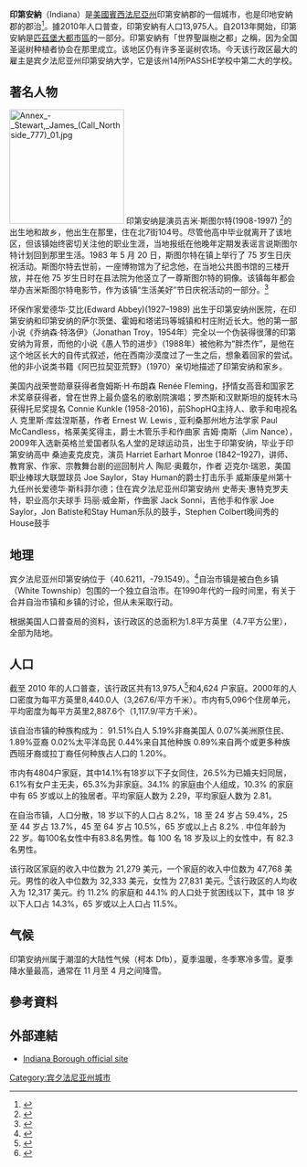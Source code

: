 {{Infobox settlement
|official_name = Indiana, Pennsylvania
|other_name =
|native_name =
|nickname =
|settlement_type = Borough
|motto =
|image_skyline = Indiana Theater Sign.jpg
|imagesize = 300px
|image_caption = 
|image_flag =
|flag_size =
|image_seal =
|seal_size =
|image_shield =
|shield_size =
|image_blank_emblem =
|blank_emblem_size =
|pushpin_map = Pennsylvania
|pushpin_label_position = right<!-- the position of the pushpin label: left, right, top, bottom, none -->
|pushpin_map_caption =
|pushpin_mapsize =
<!-- Location ------------------>
|subdivision_type = [[國家列表|國家]]
|subdivision_name = [[美國|美國]]
|subdivision_type1 = [[美國州份|州]]
|subdivision_name1 = [[賓西法尼亞州|賓西法尼亞州]]
|subdivision_type2 = [[賓西法尼亞州行政區劃|郡]]
|subdivision_name2 = [[印地安納縣_(賓夕法尼亞州)|印第安納郡]]
|government_footnotes =
|government_type = Borough council
|leader_title = 市長
|leader_name =
|leader_title1 =
|leader_name1 =
|leader_title2 =
|leader_name2 =
|leader_title3 =
|leader_name3 =
|leader_title4 =
|leader_name4 =
|established_title = 定居
|established_date = 1805
|established_title1 = 建立
|established_date1 = 1816
|area_magnitude =
|unit_pref  =  Imperial
|area_footnotes =
|area_total_km2 =
|area_land_km2 =
|area_water_km2 =
|area_total_sq_mi = 1.8
|area_land_sq_mi =
|area_water_sq_mi =
|area_water_percent =
|population_as_of = 2010
|population_footnotes =
|population_note =
|population_total = 13975
|population_density_km2 =
|population_density_sq_mi = 8440.0
|timezone = [[North_American_Eastern_Time_Zone|東部 (EST)]]
|utc_offset = -5
|timezone_DST = EDT
|utc_offset_DST = -4
|coordinates_display      = inline,title
|coordinates_type         = region:US_type:city
|latd = 40
|latm = 37
|latNS = N
|longd = 79
|longm = 9
|longEW = W
|elevation_footnotes =
|elevation_m =
|elevation_ft = 1301
|postal_code_type = [[Zip_code|Zip code]]
|postal_code = 15701
|area_code =
|website = [http://www.indianaboro.com Indiana Borough]
|footnotes =
}}
'''印第安納'''（Indiana）是[[美國|美國]][[賓西法尼亞州|賓西法尼亞州]]印第安納郡的一個城市，也是印地安納郡的郡治<ref name="GR6">{{cite web|url=http://www.naco.org/Counties/Pages/FindACounty.aspx|accessdate=2011-06-07|title=Find a County|publisher=National Association of Counties|archive-date=2012-07-12|archive-url=https://www.webcitation.org/6962cjXgL?url=http://www.naco.org/Counties/Pages/FindACounty.aspx|dead-url=no}}</ref>。據2010年人口普查，印第安納有人口13,975人。自2013年開始，印第安納是[[匹茲堡大都市區|匹茲堡大都市區]]的一部分。印第安納有「世界聖誕樹之都」之稱，因为全国圣诞树种植者协会在那里成立。该地区仍有许多圣诞树农场。今天该行政区最大的雇主是宾夕法尼亚州印第安纳大学，它是该州14所PASSHE学校中第二大的学校。

==著名人物==
[[File:Annex_-_Stewart,_James_(Call_Northside_777)_01.jpg|200px]]
印第安纳是演员吉米·斯图尔特(1908-1997) <ref>{{cite web|url=http://www.thebiographychannel.co.uk/biographies/jimmy-stewart.html|title=Jimmy Stewart - Biography on Bio.|date=2009-12-08|url-status=dead|archive-url=https://web.archive.org/web/20091208185653/http://www.thebiographychannel.co.uk/biographies/jimmy-stewart.html|archive-date=2009-12-08}}</ref>的出生地和故乡，他出生在那里，住在北7街104号。尽管他高中毕业就离开了该地区，但该镇始终密切关注他的职业生涯，当地报纸在他晚年定期发表谣言说斯图尔特计划回到那里生活。1983 年 5 月 20 日，斯图尔特在镇上举行了 75 岁生日庆祝活动。斯图尔特去世前，一座博物馆为了纪念他，在当地公共图书馆的三楼开放，并在他 75 岁生日时在县法院为他竖立了一尊斯图尔特的铜像。该镇每年都会举办吉米斯图尔特电影节，作为该镇“生活美好”节日庆祝活动的一部分。<ref>{{cite web|url=http://www.visitindianacountypa.org/holiday-season|title=Indiana County Holiday Season|access-date=2022-02-13|archive-date=2021-04-22|archive-url=https://web.archive.org/web/20210422101151/https://www.visitindianacountypa.org/holiday-season/}}</ref>

环保作家爱德华·艾比(Edward Abbey)(1927–1989) 出生于印第安纳州医院，在印第安纳和印第安纳的萨尔茨堡、霍姆和塔诺玛等城镇和村庄附近长大。他的第一部小说《乔纳森·特洛伊》（Jonathan Troy，1954年）完全以一个伪装得很薄的印第安纳为背景，而他的小说《愚人节的进步》（1988年）被他称为“胖杰作”，是他在这个地区长大的自传式叙述，他在西南沙漠度过了一生之后，想象着回家的尝试。他的非小说类书籍《阿巴拉契亚荒野》（1970）亲切地描述了印第安纳和家乡。

美国内战荣誉勋章获得者詹姆斯·H·布朗森
Renée Fleming，抒情女高音和国家艺术奖章获得者，曾在世界上最负盛名的歌剧院演唱；罗杰斯和汉默斯坦的旋转木马获得托尼奖提名
Connie Kunkle (1958-2016)，前ShopHQ主持人、歌手和电视名人
克里斯·库兹涅斯基，作者
Ernest W. Lewis , 亚利桑那州地方法学家
Paul McCandless，格莱美奖得主，爵士木管乐手和作曲家
吉姆·南斯（Jim Nance），2009年入选新英格兰爱国者队名人堂的足球运动员，出生于印第安纳，毕业于印第安纳高中
桑迪麦克皮克，演员
Harriet Earhart Monroe (1842–1927)，讲师、教育家、作家、宗教舞台剧的巡回制片人
陶尼·奥戴尔，作者
迈克尔·瑞恩，美国职业棒球大联盟球员
Joe Saylor，Stay Human的爵士打击乐手
威斯康星州第十九任州长爱德华·斯科菲尔德；住在宾夕法尼亚州印第安纳州
史蒂夫·惠特克罗夫特，职业高尔夫球手
玛丽·威金斯，作曲家
Jack Sonni，吉他手和作家
Joe Saylor，Jon Batiste和Stay Human乐队的鼓手，Stephen Colbert晚间秀的House鼓手

==地理==
宾夕法尼亚州印第安纳位于{{coord|40|37|16|N|79|9|18|W|type:city}}（40.6211，-79.1549）。<ref name="GR1">{{cite web|url=https://www.census.gov/geo/www/gazetteer/gazette.html|publisher=[[United_States_Census_Bureau|United States Census Bureau]]|access-date=2011-04-23|date=2011-02-12|title=US Gazetteer files: 2010, 2000, and 1990|archive-url=https://web.archive.org/web/20020527061848/http://www.census.gov/geo/www/gazetteer/gazette.html|archive-date=2002-05-27|url-status=dead}}</ref>自治市镇是被白色乡镇（White Township）包围的一个独立自治市。在1990年代的一段时间里，有关于合并自治市镇和乡镇的讨论，但从未采取行动。

根据美国人口普查局的资料，该行政区的总面积为1.8平方英里（4.7平方公里），全部为陆地。

==人口==
{{US Census population
|1820= 317
|1830= 433
|1840= 674
|1850= 963
|1860= 1331
|1870= 1605
|1880= 1907
|1890= 1963
|1900= 4142
|1910= 5749
|1920= 7043
|1930= 9569
|1940= 10050
|1950= 11743
|1960= 13005
|1970= 16100
|1980= 16051
|1990= 15174
|2000= 14895
|2010= 13975
|estyear=2019
|estimate=13167
|estref=<ref name="USCensusEst2019CenPopScriptOnlyDirtyFixDoNotUse">{{cite web|url=https://www.census.gov/programs-surveys/popest/data/tables.2019.html|date=2020-05-24|title=Population and Housing Unit Estimates|publisher=United States Census Bureau|access-date=2020-05-27|archive-date=2019-04-21|archive-url=https://web.archive.org/web/20190421033121/https://www.census.gov/programs-surveys/popest/data/tables.2018.html}}</ref>
|footnote=Sources:<ref name="Census1960">{{cite web|title=Number of Inhabitants: Pennsylvania|url=http://www2.census.gov/prod2/decennial/documents/17216604v1p40ch02.pdf|work=18th Census of the United States|publisher=U.S. Census Bureau|access-date=2013-11-22|archive-url=https://web.archive.org/web/20131208223555/http://www2.census.gov/prod2/decennial/documents/17216604v1p40ch02.pdf|archive-date=2013-12-08|url-status=live}}</ref><ref name="Census1990">{{cite web|title=Pennsylvania: Population and Housing Unit Counts|url=https://www.census.gov/prod/cen1990/cph2/cph-2-40.pdf|publisher=U.S. Census Bureau|access-date=2013-11-22|archive-url=https://web.archive.org/web/20131208223555/http://www.census.gov/prod/cen1990/cph2/cph-2-40.pdf|archive-date=2013-12-08|url-status=live}}</ref><ref name="GR2">{{cite web|url=http://factfinder.census.gov|archive-url=https://archive.today/20200212221153/http://factfinder.census.gov/main.html|url-status=dead|archive-date=2020-02-12|publisher=[[United_States_Census_Bureau|United States Census Bureau]]|access-date=2008-01-31|title=American FactFinder}}</ref><ref name="CensusPopEst">{{cite web|title=Annual Estimates of the Resident Population|url=https://www.census.gov/popest/data/cities/totals/2012/SUB-EST2012-3.html|publisher=U.S. Census Bureau|access-date=2013-11-22|url-status=dead|archive-url=https://web.archive.org/web/20131019235623/http://www.census.gov/popest/data/cities/totals/2012/SUB-EST2012-3.html|archive-date=2013-10-19}}</ref>
}}

截至 2010 年的人口普查，该行政区共有13,975人<ref>{{cite news|last=Wells|first=Randy|title=Census finds more losses than gain in Indiana County|newspaper=Indiana Gazette}}</ref>和4,624 户家庭。2000年的人口密度为每平方英里8,440.0人（3,267.6/平方千米）。市内有5,096个住房单元，平均密度为每平方英里2,887.6个（1,117.9/平方千米）。

该自治市镇的种族构成为：
91.51%白人
5.19%非裔美国人
0.07%美洲原住民、1.89%亚裔
0.02%太平洋岛民
0.44%来自其他种族
0.89%来自两个或更多种族
西班牙裔或拉丁裔任何种族占人口的 1.20%。

市内有4804户家庭，其中14.1%有18岁以下子女同住，26.5%为已婚夫妇同居，6.1%有女户主无夫，65.3%为非家庭。34.1% 的家庭由个人组成，10.3% 的家庭中有 65 岁或以上的独居者。平均家庭人数为 2.29，平均家庭人数为 2.81。

在自治市镇，人口分散，18 岁以下的人口占 8.2%，18 至 24 岁占 59.4%，25 至 44 岁占 13.7%，45 至 64 岁占 10.5%，65 岁或以上占 8.2% . 中位年龄为 22 岁。每100名女性中有83.8名男性。每 100 名 18 岁及以上的女性中，有 82.3 名男性。

该行政区家庭的收入中位数为 21,279 美元，一个家庭的收入中位数为 47,768 美元。男性的收入中位数为 32,333 美元，女性为 27,831 美元。<ref>{{cite web|title=Source: 2006-2010 American Community Survey 5-year estimates released December 2011|url=http://www.spcregion.org/pdf/Census%202010/Indiana%20County/INDI_IndianaBoro.pdf|publisher=US Government|access-date=2012-10-10|url-status=dead|archive-url=https://web.archive.org/web/20130320014954/http://www.spcregion.org/pdf/Census%202010/Indiana%20County/INDI_IndianaBoro.pdf|archive-date=2013-03-20}}</ref>该行政区的人均收入为 12,317 美元。约 11.2% 的家庭和 44.1% 的人口处于贫困线以下，其中 18 岁以下人口占 14.3%，65 岁或以上人口占 11.5%。

==气候==
印第安纳州属于潮湿的大陆性气候（柯本 Dfb），夏季温暖，冬季寒冷多雪。夏季降水量最高，通常在 11 月至 4 月之间降雪。
{{Weather box
|location = 宾夕法尼亚州印第安纳 (东南3英里) (平常气候数据采集年份为1991年–2020年,极端气候数据采集年份为1946年至今)
|single line = Y
|Jan record high F = 75
|Feb record high F = 78
|Mar record high F = 86
|Apr record high F = 91
|May record high F = 91
|Jun record high F = 95
|Jul record high F = 98
|Aug record high F = 99
|Sep record high F = 97
|Oct record high F = 87
|Nov record high F = 81
|Dec record high F = 76
|year record high F = 99
|Jan high F = 35.8
|Feb high F = 39.2
|Mar high F = 48.8
|Apr high F = 61.7
|May high F = 71.5
|Jun high F = 78.7
|Jul high F = 82.5
|Aug high F = 81.1
|Sep high F = 74.8
|Oct high F = 63.4
|Nov high F = 51.0
|Dec high F = 40.7
|year high F = 60.8
|Jan mean F = 26.7
|Feb mean F = 28.8
|Mar mean F = 37.1
|Apr mean F = 48.3
|May mean F = 58.7
|Jun mean F = 66.5
|Jul mean F = 70.7
|Aug mean F = 69.4
|Sep mean F = 63.0
|Oct mean F = 51.9
|Nov mean F = 40.5
|Dec mean F = 32.3
|year mean F = 49.5
|Jan low F = 17.6
|Feb low F = 18.4
|Mar low F = 25.4
|Apr low F = 34.9
|May low F = 46.0
|Jun low F = 54.4
|Jul low F = 58.8
|Aug low F = 57.7
|Sep low F = 51.2
|Oct low F = 40.3
|Nov low F = 30.0
|Dec low F = 23.9
|year low F = 38.2
|Jan record low F = −24
|Feb record low F = −26
|Mar record low F = −10
|Apr record low F = 10
|May record low F = 16
|Jun record low F = 31
|Jul record low F = 35
|Aug record low F = 34
|Sep record low F = 25
|Oct record low F = 11
|Nov record low F = −4
|Dec record low F = −19
|year record low F = −26
|precipitation colour = green
|Jan precipitation inch = 3.64
|Feb precipitation inch = 2.95
|Mar precipitation inch = 3.88
|Apr precipitation inch = 4.03
|May precipitation inch = 4.32
|Jun precipitation inch = 4.81
|Jul precipitation inch = 5.13
|Aug precipitation inch = 4.26
|Sep precipitation inch = 4.18
|Oct precipitation inch = 3.52
|Nov precipitation inch = 3.50
|Dec precipitation inch = 3.64
|year precipitation inch = 47.86
|Jan snow inch = 13.3
|Feb snow inch = 11.8
|Mar snow inch = 6.1
|Apr snow inch = 1.1
|May snow inch = 0.0
|Jun snow inch = 0.0
|Jul snow inch = 0.0
|Aug snow inch = 0.0
|Sep snow inch = 0.0
|Oct snow inch = 0.0
|Nov snow inch = 2.7
|Dec snow inch = 10.8
|year snow inch = 45.8
|unit precipitation days = 0.01 in
|Jan precipitation days = 17.2
|Feb precipitation days = 14.3
|Mar precipitation days = 13.5
|Apr precipitation days = 14.7
|May precipitation days = 15.2
|Jun precipitation days = 13.6
|Jul precipitation days = 13.6
|Aug precipitation days = 12.1
|Sep precipitation days = 11.9
|Oct precipitation days = 12.7
|Nov precipitation days = 13.3
|Dec precipitation days = 15.1
|year precipitation days = 167.2
|unit snow days = 0.1 in
|Jan snow days = 10.0
|Feb snow days = 7.8
|Mar snow days = 4.5
|Apr snow days = 1.0
|May snow days = 0.0
|Jun snow days = 0.0
|Jul snow days = 0.0
|Aug snow days = 0.0
|Sep snow days = 0.0
|Oct snow days = 0.0
|Nov snow days = 2.4
|Dec snow days = 6.1
|year snow days = 31.8
|source 1 = [[NOAA|NOAA]]<ref name = NOAA >{{cite web
| url = https://w2.weather.gov/climate/xmacis.php?wfo=pbz
| title = NowData – NOAA Online Weather Data
| publisher = National Oceanic and Atmospheric Administration
| access-date = 2021-08-08
| archive-date = 2012-07-05
| archive-url = https://web.archive.org/web/20120705132008/https://w2.weather.gov/climate/xmacis.php?wfo=pbz
}}</ref><ref name=NCEI>{{cite web
| url = https://www.ncei.noaa.gov/access/services/data/v1?dataset=normals-monthly-1991-2020&startDate=0001-01-01&endDate=9996-12-31&stations=USC00364214&format=pdf
| title = Station: Indiana 3 SE, PA
| work = U.S. Climate Normals 2020: U.S. Monthly Climate Normals (1991-2020)
| publisher = National Oceanic and Atmospheric Administration
| access-date = 2021-08-08
| archive-date = 2022-02-14
| archive-url = https://web.archive.org/web/20220214234921/https://www.ncei.noaa.gov/access/services/data/v1?dataset=normals-monthly-1991-2020&startDate=0001-01-01&endDate=9996-12-31&stations=USC00364214&format=pdf
}}</ref>
}}

==參考資料==
{{Reflist}}
==外部連結==
{{Commonscat|Indiana, Pennsylvania|印第安納 (賓西法尼亞州)}}
* [http://www.indianaboro.com Indiana Borough official site]{{Wayback|url=http://www.indianaboro.com/ |date=20111218223017 }}
[[Category:宾夕法尼亚州城市|Category:宾夕法尼亚州城市]]
